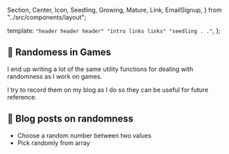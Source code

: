   Section,
  Center,
  Icon,
  Seedling,
  Growing,
  Mature,
  Link,
  EmailSignup,
} from "../src/components/layout";

  template: `
    "header header header"
    "intro links links"
    "seedling . ."
`,
};

<Section area="intro" color="lightpink">

## <Icon>🎲</Icon> Randomess in Games

I end up writing a lot of the same utility functions for dealing with randomness as I work on games.

I try to record them on my blog as I do so they can be useful for future reference.

</Section>

<Section area="links" color="lavender">

## <Icon>📝</Icon> Blog posts on randomness

- <Link to="https://ryankubik.com/blog/rand-int-between/">
    Choose a random number between two values
  </Link>
- <Link to="https://ryankubik.com/blog/pick-randomly-from-array/">
    Pick randomly from array
  </Link>

</Section>

<Section area="seedling" color="white">

<Center>
  <Seedling />
</Center>

</Section>
